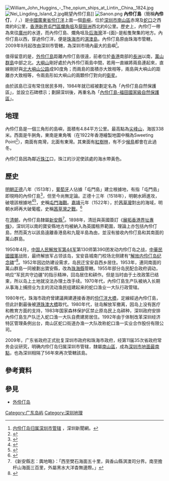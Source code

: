 {{Infobox Islands
|name = 內伶仃島
|image name = Nei Lingding Island 1.jpg
|image caption = 從[[白泥_(元朗)|下白泥]]眺望內伶仃島
|location = {{CHN}}[[廣東省|廣東省]][[深圳市|深圳市]][[南山區|南山區]]赤灣及[[蛇口街道|蛇口]]之西南
|coordinates = {{coord|22.4129|N|113.8027|E|format=dms|type:isle|display=it}}
|area = {{Convert|4.84|sqkm|sqmi|0|link=on}}
|highest mount = [[尖峰山|尖峰山]]
|elevation={{Convert|338|m|ft|0|link=on}}
|country = {{CHN}}
|country admin divisions title = 分區
|country admin divisions = [[廣東省|廣東省]][[深圳市|深圳市]][[南山區|南山區]]<br>（原屬廣東省[[珠海市|珠海市]][[香洲區|香洲區]]）
}}
[[File:William_John_Huggins_-_The_opium_ships_at_Lintin,_China,_1824.jpg|thumb]]
[[File:Nei_Lingding_Island_2.jpg|thumb]]眺望內伶仃島]]
[[File:Sanon.png|thumb]]
{{commonscat|Nei Lingding Island}}
'''內伶仃島'''（簡稱'''內伶仃'''，{{lang-en|Nei Lingding Island}} / {{lang|en|Lintin Island}}，{{lang-pt|Ilha de Lintin}}）是[[中國|中國]][[廣東省|廣東省]][[伶仃洋|伶仃洋]]上面一個[[島嶼|島嶼]]，位於[[深圳市|深圳市]][[南山區|南山區]]赤灣及[[蛇口|蛇口]]之西南約8公里，[[香港|香港]][[新界|新界]][[屯門區|屯門區]][[爛角咀|爛角咀]]及[[龍鼓洲|龍鼓洲]]西北約6公里。歷史上，內伶仃一帶為來往[[廣州|廣州]]的水道，而內伶仃島、爛角咀及[[后海灣|后海灣]]洋-{面}-是船隻聚集的地方。內伶仃島以西，穿過伶仃洋，便是[[珠海市|珠海市]]的[[淇澳島|淇澳島]]。內伶仃島原由珠海市管轄，2009年9月起改由深圳市管轄，為深圳市境內最大的島嶼<ref>[http://news.sznews.com/content/2009-09/26/content_4081368_2.htm 内伶仃岛归属深圳市管辖] {{Wayback|url=http://news.sznews.com/content/2009-09/26/content_4081368_2.htm |date=20090929100348 }}，深圳新聞網。</ref>。

值得留意的是，[[外伶仃島|外伶仃島]]距離內伶仃島很遠，前者位於[[香港|香港]]南部的[[長洲_(香港)|長洲]]以南，[[萬山群島|萬山群島]]中部之北。[[大嶼山|大嶼山]]剛好處於內外伶仃兩島中間，若用一直線將兩島連起來，直線剛好與[[北大嶼山公路|北大嶼山公路]]成90度角；而兩島的面積亦大致相等，兩島與大嶼山的距離亦大致相等，令兩島形如大嶼山的兩顆伶仃對向的[[衛星|衛星]]。

由於該島已沒有常住居民多時，1984年就已經被劃定名為「內伶仃島自然保護區」，並設立石碑標示；劃歸深圳後，再重名為「[[内伶仃岛－福田国家级自然保护区|內伶仃島-福田國家級自然保護區]]」。

==地理==
內伶仃島是一個三角形的島嶼，面積有4.84平方公里。最高點為[[尖峰山|尖峰山]]，海拔338米。西面是牛脷角，東南是東角嘴（在1922年香港繪製地圖中稱為Sweeting Point<ref>{{Cite web |url=https://www.hkmaps.hk/map.html?1922 |title=Hong Kong Historic Maps - Reference 1922 (UK National Archives) |access-date=2022-05-25 |archive-date=2022-05-25 |archive-url=https://web.archive.org/web/20220525162604/https://www.hkmaps.hk/map.html?1922 }}</ref>），南面有南灣，北面有東灣。其東面有[[紅樹林|紅樹林]]，有不少[[候鳥|候鳥]]都會在此過冬。

內伶仃島因為鄰近[[珠江|珠江]]口，珠江的沙泥使該處的海水帶黃色。

== 歷史 ==
[[明朝|明朝]][[正德_(明朝)|正德]]八年（1513年），[[葡萄牙|葡萄牙]]人佔據「屯門島」建立根據地，有指「屯門島」即現時的內伶仃島<ref>{{cite book|author=Brage, J.M.|year=1965|title=China Landfall 1513, Jorge Alvares Voyage to China|location=Macau|publisher=Imprensa Nacional}}</ref>，但至今尚無定論。正德十三年（1518年），明朝水師進攻，破壞該根據地<ref>{{cite book|author=Cortesão, A|date=1944|title=The Suma Oriental of Tome Pires and the Book of Francisco Rodrigues|location=London|publisher=Hakluyt Society}}</ref><ref>{{cite book|author=龍思泰 (Anders Ljungstedt)|date=1832, 1997|title=早期澳門史|location=北京|publisher=東方出版社}}</ref>，史稱[[屯門海戰|屯門海戰]]。[[嘉靖|嘉靖]]元年（1522年），於[[茜草灣_(大嶼山)|茜草灣]]對出的海域，明朝水師再大破葡艦，史稱[[茜草灣戰役|茜草灣之戰]]。<ref>{{cite web|title=EIA Report - Part 3 Section12 Annex B|url=http://www.epd.gov.hk/eia/register/report/eiareport/eia_1252006/html/eiareport/Part3/Section12/sec3_12_Annex12b.htm|publisher=環境保護署|accessdate=2013-11-10|archive-date=2020-09-30|archive-url=https://web.archive.org/web/20200930042109/https://www.epd.gov.hk/eia/register/report/eiareport/eia_1252006/html/eiareport/Part3/Section12/sec3_12_Annex12b.htm|dead-url=no}}</ref>

在[[清朝|清朝]]，內伶仃島隸屬[[寶安縣|新安縣]]<ref>《新安縣志：輿地略》：「西至樊石海面五十里，與香山縣淇澳司分界。南至擔杆山海面三百里，外屬黑水大洋杳無邊際。」</ref>。1898年，清廷與英國簽訂《[[展拓香港界址專條|展拓香港界址專條]]》，深圳河以南的寶安縣地方均被納入為英國租界範圍，理論上亦包括內伶仃島，然而英方以該島遠離香港島和九龍半島為由，並沒有接收內伶仃島和其南面的萬山群島。

1950年4月，[[中国人民解放军第44军|中国人民解放军第44军]]第130师第390团发动内伶仃岛之战，[[中華民國國軍|中華民國國軍]]战败，最终解放军占领该岛，宝安县城南门校场北侧建有“[[解放内伶仃纪念碑|解放内伶仃岛纪念碑]]”<ref>{{Cite web |url=http://sztqb.sznews.com/html/2009-07/15/content_699370.htm |title=攻占内伶仃岛十六壮士血洒海疆 |accessdate=2013-02-16 |author=记者：王剑锋 |date=2009年7月15日 |work= |publisher=深圳新闻网，来源：深圳特区报 |language=Zh-hans |deadurl=yes |archiveurl=https://web.archive.org/web/20140225191036/http://sztqb.sznews.com/html/2009-07/15/content_699370.htm |archivedate=2014年2月25日 }}</ref>。1952年因边防建设需求，岛民迁宝安县西乡居住。1953年，連同南面的萬山群島一同被劃出寶安縣，改為[[珠海縣|珠海縣]]管轄。1955年部分岛民配合政府调动，响应“军民共守边疆”的指示精神，回岛居住和耕作。但是当时由于土改政策已结束，所以岛上土地就没法办理土改手续。1970年代，內伶仃島生产队被纳入长期从事海上捕捞业为主的流动渔民组建起来的蛇口渔业一大队行政管辖。

1980年代，珠海市政府曾建議興建連接香港的[[伶仃洋大橋|伶仃洋大橋]]，定線經過內伶仃島，但此計劃最後被[[港珠澳大橋|港珠澳大橋]]取代。1980年代，驻岛解放军撤离，因岛上没有医疗和教育方面的支持，1983年国家森林保护区禁止原岛民上岛耕种，深圳政府安排內伶仃島生产队迁入蛇口渔一大队自费建房居住。1992年由于体制改革深圳经济特区管理条例出台，南山区蛇口街道办渔一大队改称蛇口渔一实业合作股份有限公司。

2009年，广东省政府正式批复深圳市政府和珠海市政府，经第11届35次省政府常务会议研究，明确内伶仃岛归属深圳市管辖，隸屬[[南山區|南山區]]，成為[[深圳地理|深圳市地面最南點]]，也為深圳相隔了56年來再次管轄該島。

==參考資料==
{{reflist}}

==參見==
*[[外伶仃岛|外伶仃岛]]

[[Category:广东岛屿|Category:广东岛屿]]
[[Category:深圳地理|Category:深圳地理]]